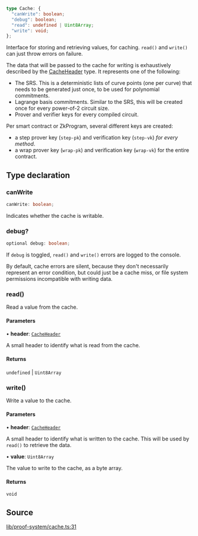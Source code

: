 ```ts
type Cache: {
  "canWrite": boolean;
  "debug": boolean;
  "read": undefined | Uint8Array;
  "write": void;
};
```

Interface for storing and retrieving values, for caching.
`read()` and `write()` can just throw errors on failure.

The data that will be passed to the cache for writing is exhaustively described by the [CacheHeader](CacheHeader.mdx) type.
It represents one of the following:
- The SRS. This is a deterministic lists of curve points (one per curve) that needs to be generated just once,
  to be used for polynomial commitments.
- Lagrange basis commitments. Similar to the SRS, this will be created once for every power-of-2 circuit size.
- Prover and verifier keys for every compiled circuit.

Per smart contract or ZkProgram, several different keys are created:
- a step prover key (`step-pk`) and verification key (`step-vk`) _for every method_.
- a wrap prover key (`wrap-pk`) and verification key (`wrap-vk`) for the entire contract.

## Type declaration

### canWrite

```ts
canWrite: boolean;
```

Indicates whether the cache is writable.

### debug?

```ts
optional debug: boolean;
```

If `debug` is toggled, `read()` and `write()` errors are logged to the console.

By default, cache errors are silent, because they don't necessarily represent an error condition,
but could just be a cache miss, or file system permissions incompatible with writing data.

### read()

Read a value from the cache.

#### Parameters

• **header**: [`CacheHeader`](CacheHeader.mdx)

A small header to identify what is read from the cache.

#### Returns

`undefined` \| `Uint8Array`

### write()

Write a value to the cache.

#### Parameters

• **header**: [`CacheHeader`](CacheHeader.mdx)

A small header to identify what is written to the cache. This will be used by `read()` to retrieve the data.

• **value**: `Uint8Array`

The value to write to the cache, as a byte array.

#### Returns

`void`

## Source

[lib/proof-system/cache.ts:31](https://github.com/o1-labs/o1js/blob/081e48fe103a96db7083cdaea72a409cca3182c3/src/lib/proof-system/cache.ts#L31)
